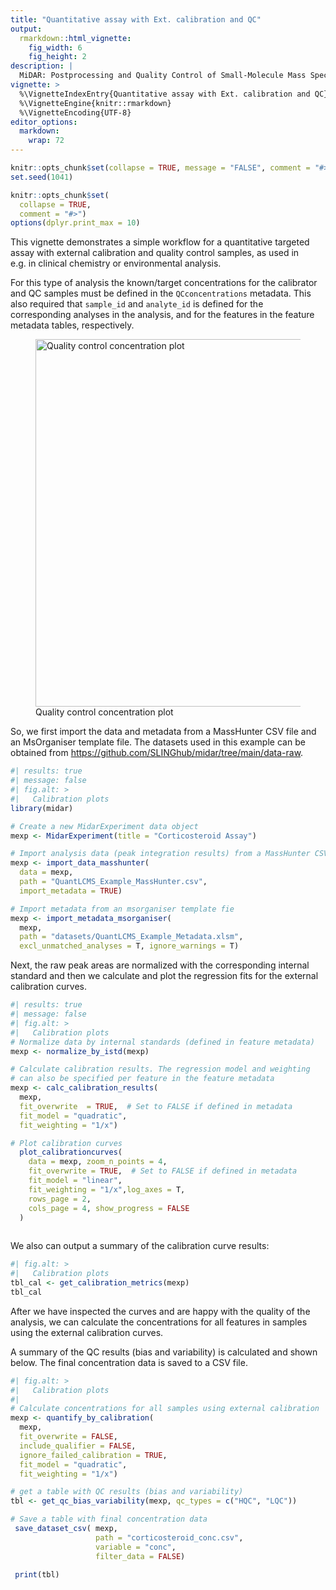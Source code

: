 ```yaml
---
title: "Quantitative assay with Ext. calibration and QC"
output: 
  rmarkdown::html_vignette:
    fig_width: 6
    fig_height: 2
description: |
  MiDAR: Postprocessing and Quality Control of Small-Molecule Mass Spectrometry Data 
vignette: >
  %\VignetteIndexEntry{Quantitative assay with Ext. calibration and QC}
  %\VignetteEngine{knitr::rmarkdown}
  %\VignetteEncoding{UTF-8}
editor_options: 
  markdown: 
    wrap: 72
---
```


```r
knitr::opts_chunk$set(collapse = TRUE, message = "FALSE", comment = "#>", out.width = "100%")
set.seed(1041)

knitr::opts_chunk$set(
  collapse = TRUE,
  comment = "#>")
options(dplyr.print_max = 10)
```

This vignette demonstrates a simple workflow for a quantitative targeted
assay with external calibration and quality control samples, as used in
e.g. in clinical chemistry or environmental analysis.

For this type of analysis the known/target concentrations for the
calibrator and QC samples must be defined in the `QCconcentrations`
metadata. This also required that `sample_id` and `analyte_id` is
defined for the corresponding analyses in the analysis, and for the
features in the feature metadata tables, respectively.

![Quality control concentration plot](images/qcconc.jpg){width="588"}

So, we first import the data and metadata from a MassHunter CSV file and
an MsOrganiser template file. The datasets used in this example can be
obtained from <https://github.com/SLINGhub/midar/tree/main/data-raw>.

```r
#| results: true 
#| message: false
#| fig.alt: >
#|   Calibration plots
library(midar)

# Create a new MidarExperiment data object
mexp <- MidarExperiment(title = "Corticosteroid Assay")

# Import analysis data (peak integration results) from a MassHunter CSV file
mexp <- import_data_masshunter(
  data = mexp,
  path = "QuantLCMS_Example_MassHunter.csv",
  import_metadata = TRUE)

# Import metadata from an msorganiser template fie
mexp <- import_metadata_msorganiser(
  mexp,
  path = "datasets/QuantLCMS_Example_Metadata.xlsm",
  excl_unmatched_analyses = T, ignore_warnings = T)
```

Next, the raw peak areas are normalized with the corresponding internal
standard and then we calculate and plot the regression fits for the
external calibration curves.

```r
#| results: true 
#| message: false
#| fig.alt: >
#|   Calibration plots
# Normalize data by internal standards (defined in feature metadata)
mexp <- normalize_by_istd(mexp)

# Calculate calibration results. The regression model and weighting 
# can also be specified per feature in the feature metadata
mexp <- calc_calibration_results(
  mexp, 
  fit_overwrite  = TRUE,  # Set to FALSE if defined in metadata
  fit_model = "quadratic", 
  fit_weighting = "1/x")

# Plot calibration curves
  plot_calibrationcurves(
    data = mexp, zoom_n_points = 4,
    fit_overwrite = TRUE,  # Set to FALSE if defined in metadata
    fit_model = "linear",
    fit_weighting = "1/x",log_axes = T,
    rows_page = 2,
    cols_page = 4, show_progress = FALSE
  )
  
```

We also can output a summary of the calibration curve results:

```r
#| fig.alt: >
#|   Calibration plots
tbl_cal <- get_calibration_metrics(mexp)
tbl_cal
```

After we have inspected the curves and are happy with the quality of the
analysis, we can calculate the concentrations for all features in
samples using the external calibration curves.

A summary of the QC results (bias and variability) is calculated and
shown below. The final concentration data is saved to a CSV file.

```r
#| fig.alt: >
#|   Calibration plots
#|   
# Calculate concentrations for all samples using external calibration
mexp <- quantify_by_calibration(
  mexp,
  fit_overwrite = FALSE,
  include_qualifier = FALSE,
  ignore_failed_calibration = TRUE,
  fit_model = "quadratic",
  fit_weighting = "1/x")

# get a table with QC results (bias and variability)
tbl <- get_qc_bias_variability(mexp, qc_types = c("HQC", "LQC"))

# Save a table with final concentration data
 save_dataset_csv( mexp, 
                   path = "corticosteroid_conc.csv", 
                   variable = "conc", 
                   filter_data = FALSE)
 
 print(tbl)
```
